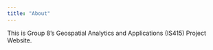 ```yaml
---
title: "About"
---
```


This is Group 8's Geospatial Analytics and Applications (IS415) Project Website.
